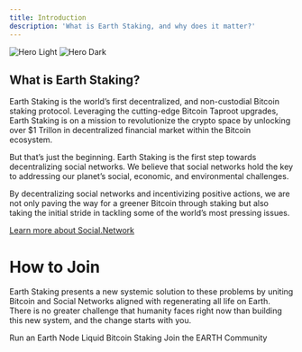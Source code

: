 ```yaml
---
title: Introduction
description: 'What is Earth Staking, and why does it matter?'
---
```


<img
  className="block dark:hidden"
  src="https://i.imgur.com/GNs39lB.png"
  alt="Hero Light"
/>
<img
  className="hidden dark:block"
  src="https://i.imgur.com/GNs39lB.png"
  alt="Hero Dark"
/>

## What is Earth Staking?
Earth Staking is the world’s first decentralized, and non-custodial Bitcoin staking protocol. Leveraging the cutting-edge Bitcoin Taproot upgrades, Earth Staking is on a mission to revolutionize the crypto space by unlocking over $1 Trillon in decentralized financial market within the Bitcoin ecosystem.

But that’s just the beginning. Earth Staking is the first step towards decentralizing social networks. We believe that social networks hold the key to addressing our planet’s social, economic, and environmental challenges. 

By decentralizing social networks and incentivizing positive actions, we are not only paving the way for a greener Bitcoin through staking but also taking the initial stride in tackling some of the world’s most pressing issues.

[Learn more about Social.Network](social-network) 

# How to Join

Earth Staking presents a new systemic solution to these problems by uniting Bitcoin and Social Networks aligned with regenerating all life on Earth. There is no greater challenge that humanity faces right now than building this new system, and the change starts with you. 

<CardGroup cols={2}>
  <Card
    title="Become a Node Operator"
    icon="farm"
    href="/get-involved/node-operator"
  >
    Run an Earth Node
  </Card>
  <Card
    title="Become a Staker"
    icon="bitcoin"
    href="/earth-staking#ethereum"
  >
    Liquid Bitcoin Staking
  </Card>
</CardGroup>
<CardGroup cols={1}>
  <Card
    title="Become an Ambassador"
    icon="heart"
    href="/get-involved/ambassador"
  >
    Join the EARTH Community
  </Card>
</CardGroup>